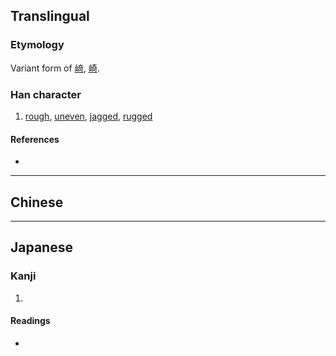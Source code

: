 {{also|﨑|崎}}
{{character info}}
==Translingual==

===Etymology===
Variant form of [[﨑]], [[崎]].<!-- I believe. -->

===Han character===
{{Han char|rn=46|rad=山|as=09|sn=12|four=|canj=UYTR|ids=⿱山竒}}

# [[rough]], [[uneven]], [[jagged]], [[rugged]]

====References====
* {{Han ref|kx=0316.381|hdz=10788.141|uh=5D5C|ud=23900}}

----

==Chinese==

{{zh-see|崎}}

----

==Japanese==

===Kanji===
{{ja-kanji|grade=|rs=山09}}

# {{rfdef|ja|sort=山09}}

====Readings====
* {{ja-readings
|goon=き
|kanon=き
|kun=けわ-し.い, さき
}}